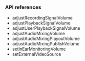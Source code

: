 <PlatformWrapper platform="ios">

### API references

- <Link to="{{Global.API_REF_IOS_ROOT}}/class_irtcengine.html#api_adjustrecordingsignalvolume">adjustRecordingSignalVolume</Link>

- <Link to="{{Global.API_REF_IOS_ROOT}}/class_irtcengine.html#api_adjustplaybacksignalvolume">adjustPlaybackSignalVolume</Link>

- <Link to="{{Global.API_REF_IOS_ROOT}}/class_irtcengine.html#api_adjustuserplaybacksignalvolume">adjustUserPlaybackSignalVolume</Link>

- <Link to="{{Global.API_REF_IOS_ROOT}}/class_irtcengine.html#api_adjustaudiomixingvolume">adjustAudioMixingVolume</Link>

- <Link to="{{Global.API_REF_IOS_ROOT}}/class_irtcengine.html#api_adjustaudiomixingplayoutvolume">adjustAudioMixingPlayoutVolume</Link>

- <Link to="{{Global.API_REF_IOS_ROOT}}/class_irtcengine.html#unique_1799984064">adjustAudioMixingPublishVolume</Link>

- <Link to="{{Global.API_REF_IOS_ROOT}}/class_irtcengine.html#api_setinearmonitoringvolume">setInEarMonitoringVolume</Link>

- <Link to="{{Global.API_REF_IOS_ROOT}}/class_irtcengine.html#api_imediaengine_setexternalvideosource">setExternalVideoSource</Link>

</PlatformWrapper>
